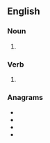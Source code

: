 ==English==

===Noun===
{{head|en|noun plural form}}

# {{plural of|upset|lang=en}}

===Verb===
{{head|en|verb form}}

# {{en-third-person singular of|upset}}

===Anagrams===
* {{l|en|sets up}}
* {{l|en|setups}}
* {{l|en|steups}}
* {{l|en|stupes}}